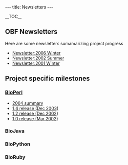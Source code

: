 ---
title: Newsletters
---

__TOC__
==OBF Newsletters==
Here are some newsletters sumamarizing project progress
* [[Newsletter:2006 Winter]]
* [[Newsletter:2002 Summer]]
* [[Newsletter:2001 Winter]]

==Project specific milestones==
===[[bp:BioPerl|BioPerl]]===
* [http://bioperl.org/pipermail/bioperl-announce-l/2004-December/000220.html 2004 summary]
* [http://news.open-bio.org/archives/2003_12.html 1.4 release (Dec 2003)]
* [http://bioperl.org/pipermail/bioperl-announce-l/2002-December/000197.html 1.2 release (Dec 2002)]
* [http://bioperl.org/pipermail/bioperl-announce-l/2002-March/000186.html 1.0 release (Mar 2002)]

===BioJava===
===BioPython===
===BioRuby===